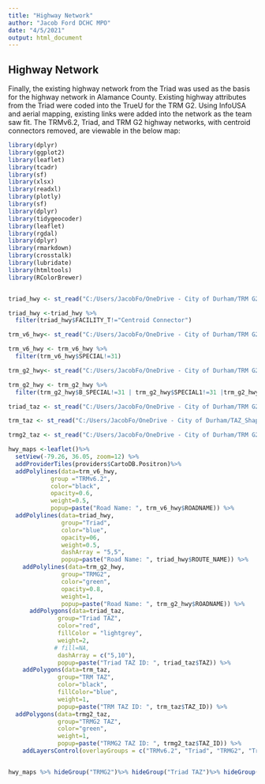 ```yaml
---
title: "Highway Network"
author: "Jacob Ford DCHC MPO"
date: "4/5/2021"
output: html_document
---
```


## Highway Network

Finally, the existing highway network from the Triad was used as the basis for the highway network in Alamance County. Existing highway attributes from the Triad were coded into the TrueU for the TRM G2. Using InfoUSA and aerial mapping, existing links were added into the network as the team saw fit. The TRMv6.2, Triad, and TRM G2 highway networks, with centroid connectors removed, are viewable in the below map: 

```r
library(dplyr)
library(ggplot2)
library(leaflet)
library(tcadr)
library(sf)
library(xlsx)
library(readxl)
library(plotly)
library(sf)
library(dplyr)
library(tidygeocoder)
library(leaflet)
library(rgdal)
library(dplyr)
library(rmarkdown)
library(crosstalk)
library(lubridate)
library(htmltools)
library(RColorBrewer)


triad_hwy <- st_read("C:/Users/JacobFo/OneDrive - City of Durham/TRM G2/Alamance Expansion/Triad Model/TriadModel/MasterLnFiles/TriadHwy_Lines.shp")

triad_hwy <-triad_hwy %>%
  filter(triad_hwy$FACILITY_T!="Centroid Connector")

trm_v6_hwy<- st_read("C:/Users/JacobFo/OneDrive - City of Durham/TRM G2/Alamance Expansion/Triad Model/TriadModel/MasterLnFiles/TRM_v6_hwy.shp")

trm_v6_hwy <- trm_v6_hwy %>%
  filter(trm_v6_hwy$SPECIAL!=31)

trm_g2_hwy<- st_read("C:/Users/JacobFo/OneDrive - City of Durham/TRM G2/Alamance Expansion/Triad Model/TriadModel/MasterLnFiles/TRM_NG_HWY.shp")

trm_g2_hwy <- trm_g2_hwy %>%
  filter(trm_g2_hwy$B_SPECIAL!=31 | trm_g2_hwy$SPECIAL1!=31 |trm_g2_hwy$SPECIAL2!=31 |trm_g2_hwy$SPECIAL3!=31  )

triad_taz <- st_read("C:/Users/JacobFo/OneDrive - City of Durham/TRM G2/Alamance Expansion/Triad Model/Triad_TAZ.shp")

trm_taz <- st_read("C:/Users/JacobFo/OneDrive - City of Durham/TAZ_Shape.shp")

trmg2_taz <- st_read("C:/Users/JacobFo/OneDrive - City of Durham/TRM G2/Alamance Expansion/Triad Model/TRMG2_TAZ.shp")


```
```r
hwy_maps <-leaflet()%>%
  setView(-79.26, 36.05, zoom=12) %>%
  addProviderTiles(providers$CartoDB.Positron)%>%
  addPolylines(data=trm_v6_hwy,
            group ="TRMv6.2",
            color="black",
            opacity=0.6,
            weight=0.5,
            popup=paste("Road Name: ", trm_v6_hwy$ROADNAME)) %>%
  addPolylines(data=triad_hwy,
               group="Triad",
               color="blue",
               opacity=06,
               weight=0.5,
               dashArray = "5,5",
               popup=paste("Road Name: ", triad_hwy$ROUTE_NAME)) %>%
    addPolylines(data=trm_g2_hwy,
               group="TRMG2",
               color="green",
               opacity=0.8,
               weight=1,
               popup=paste("Road Name: ", trm_g2_hwy$ROADNAME)) %>%
      addPolygons(data=triad_taz,
              group="Triad TAZ",
              color="red",
              fillColor = "lightgrey",
              weight=2,
             # fill=NA,
              dashArray = c("5,10"),
              popup=paste("Triad TAZ ID: ", triad_taz$TAZ)) %>%
    addPolygons(data=trm_taz,
              group="TRM TAZ",
              color="black",
              fillColor="blue",
              weight=1,
              popup=paste("TRM TAZ ID: ", trm_taz$TAZ_ID)) %>%
  addPolygons(data=trmg2_taz,
              group="TRMG2 TAZ",
              color="green",
              weight=1,
              popup=paste("TRMG2 TAZ ID: ", trmg2_taz$TAZ_ID)) %>%
    addLayersControl(overlayGroups = c("TRMv6.2", "Triad", "TRMG2", "Triad TAZ", "TRM TAZ", "TRMG2 TAZ")) 


hwy_maps %>% hideGroup("TRMG2")%>% hideGroup("Triad TAZ")%>% hideGroup("TRMG2 TAZ")%>% hideGroup("TRM TAZ")
```


